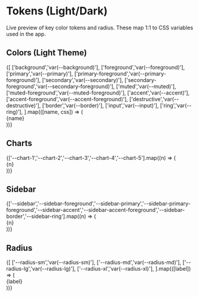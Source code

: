 
<Meta title="Foundations/Tokens" />

# Tokens (Light/Dark)

Live preview of key color tokens and radius. These map 1:1 to CSS variables used in the app.

## Colors (Light Theme)

<div style={{ display: 'grid', gridTemplateColumns: 'repeat(5, minmax(120px, 1fr))', gap: '12px' }}>
  {[
    ['background','var(--background)'],
    ['foreground','var(--foreground)'],
    ['primary','var(--primary)'],
    ['primary-foreground','var(--primary-foreground)'],
    ['secondary','var(--secondary)'],
    ['secondary-foreground','var(--secondary-foreground)'],
    ['muted','var(--muted)'],
    ['muted-foreground','var(--muted-foreground)'],
    ['accent','var(--accent)'],
    ['accent-foreground','var(--accent-foreground)'],
    ['destructive','var(--destructive)'],
    ['border','var(--border)'],
    ['input','var(--input)'],
    ['ring','var(--ring)'],
  ].map(([name, css]) => (
    <div key={name} style={{ border: '1px solid var(--border)', borderRadius: '8px', overflow: 'hidden' }}>
      <div style={{ height: 48, background: css }} />
      <div style={{ padding: 8, fontSize: 12 }}>{name}</div>
    </div>
  ))}
</div>

## Charts

<div style={{ display: 'flex', gap: 12, flexWrap: 'wrap' }}>
  {['--chart-1','--chart-2','--chart-3','--chart-4','--chart-5'].map((n) => (
    <div key={n} style={{ width: 96, border: '1px solid var(--border)', borderRadius: 8 }}>
      <div style={{ height: 48, background: `var(${n})` }} />
      <div style={{ padding: 8, fontSize: 12 }}>{n}</div>
    </div>
  ))}
</div>

## Sidebar

<div style={{ display: 'flex', gap: 12, flexWrap: 'wrap' }}>
  {['--sidebar','--sidebar-foreground','--sidebar-primary','--sidebar-primary-foreground','--sidebar-accent','--sidebar-accent-foreground','--sidebar-border','--sidebar-ring'].map((n) => (
    <div key={n} style={{ width: 140, border: '1px solid var(--border)', borderRadius: 8 }}>
      <div style={{ height: 48, background: `var(${n})` }} />
      <div style={{ padding: 8, fontSize: 12 }}>{n}</div>
    </div>
  ))}
</div>

## Radius

<div style={{ display: 'flex', gap: 16, alignItems: 'center' }}>
  {[
    ['--radius-sm','var(--radius-sm)'],
    ['--radius-md','var(--radius-md)'],
    ['--radius-lg','var(--radius-lg)'],
    ['--radius-xl','var(--radius-xl)'],
  ].map(([label]) => (
    <div key={label} style={{ width: 100, height: 60, background: 'var(--muted)', border: '1px solid var(--border)', borderRadius: '12px', display: 'flex', alignItems: 'center', justifyContent: 'center', fontSize: 12 }}>
      {label}
    </div>
  ))}
</div>

